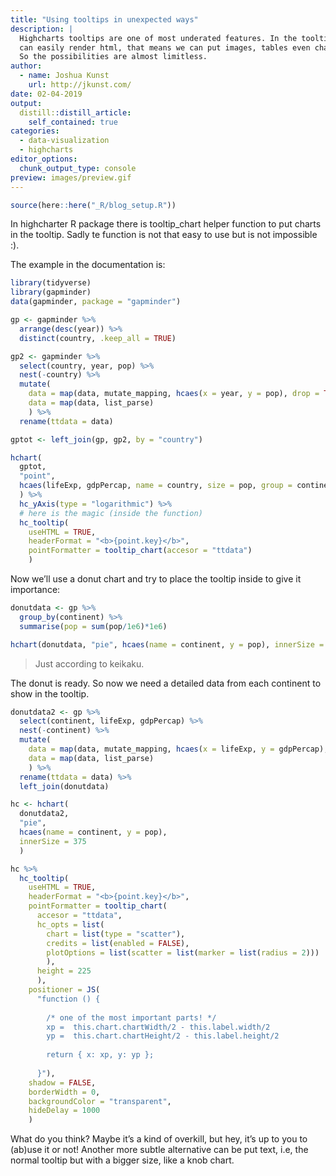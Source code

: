 ```yaml
---
title: "Using tooltips in unexpected ways"
description: |
  Highcharts tooltips are one of most underated features. In the tooltips you
  can easily render html, that means we can put images, tables even charts. 
  So the possibilities are almost limitless.
author:
  - name: Joshua Kunst
    url: http://jkunst.com/
date: 02-04-2019
output:
  distill::distill_article:
    self_contained: true
categories: 
  - data-visualization
  - highcharts    
editor_options: 
  chunk_output_type: console
preview: images/preview.gif
---
```


```r
source(here::here("_R/blog_setup.R"))
```

In highcharter R package there is tooltip_chart helper function to put charts 
in the tooltip. Sadly te function is not that easy to use but is not 
impossible :).

The example in the documentation is:

```r
library(tidyverse)
library(gapminder)
data(gapminder, package = "gapminder")

gp <- gapminder %>%
  arrange(desc(year)) %>%
  distinct(country, .keep_all = TRUE)

gp2 <- gapminder %>%
  select(country, year, pop) %>% 
  nest(-country) %>%
  mutate(
    data = map(data, mutate_mapping, hcaes(x = year, y = pop), drop = TRUE),
    data = map(data, list_parse)
    ) %>%
  rename(ttdata = data)

gptot <- left_join(gp, gp2, by = "country")

hchart(
  gptot,
  "point",
  hcaes(lifeExp, gdpPercap, name = country, size = pop, group = continent, name = country)
  ) %>%
  hc_yAxis(type = "logarithmic") %>% 
  # here is the magic (inside the function)
  hc_tooltip(
    useHTML = TRUE,
    headerFormat = "<b>{point.key}</b>",
    pointFormatter = tooltip_chart(accesor = "ttdata")
    )
```

Now we'll use a donut chart and try to place the tooltip inside to give it 
importance:

```r
donutdata <- gp %>% 
  group_by(continent) %>% 
  summarise(pop = sum(pop/1e6)*1e6)

hchart(donutdata, "pie", hcaes(name = continent, y = pop), innerSize = 300)
```

> Just according to keikaku.

The donut is ready. So now we need a detailed data from each continent to
show in the tooltip.

```r
donutdata2 <- gp %>% 
  select(continent, lifeExp, gdpPercap) %>% 
  nest(-continent) %>% 
  mutate(
    data = map(data, mutate_mapping, hcaes(x = lifeExp, y = gdpPercap), drop = TRUE),
    data = map(data, list_parse)
    ) %>%
  rename(ttdata = data) %>% 
  left_join(donutdata)

hc <- hchart(
  donutdata2,
  "pie",
  hcaes(name = continent, y = pop),
  innerSize = 375
  )

hc %>% 
  hc_tooltip(
    useHTML = TRUE,
    headerFormat = "<b>{point.key}</b>",
    pointFormatter = tooltip_chart(
      accesor = "ttdata",
      hc_opts = list(
        chart = list(type = "scatter"),
        credits = list(enabled = FALSE),
        plotOptions = list(scatter = list(marker = list(radius = 2)))
        ),
      height = 225
      ),
    positioner = JS(
      "function () {
      
        /* one of the most important parts! */
        xp =  this.chart.chartWidth/2 - this.label.width/2
        yp =  this.chart.chartHeight/2 - this.label.height/2
      
        return { x: xp, y: yp };
      
      }"),
    shadow = FALSE,
    borderWidth = 0,
    backgroundColor = "transparent",
    hideDelay = 1000
    )
```

What do you think? Maybe it's a kind of overkill, but hey, it's up to you 
to (ab)use it or not! Another more subtle alternative can be put text, i.e,
the normal tooltip but with a bigger size, like a knob chart.








